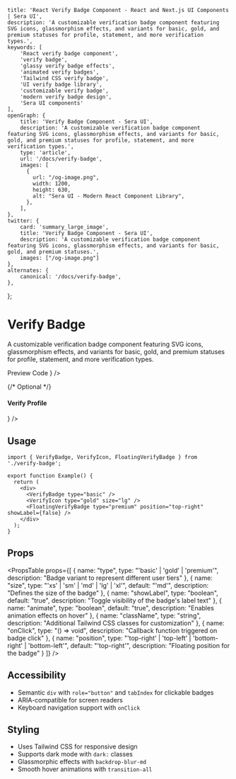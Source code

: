     title: 'React Verify Badge Component - React and Next.js UI Components | Sera UI',
    description: 'A customizable verification badge component featuring SVG icons, glassmorphism effects, and variants for basic, gold, and premium statuses for profile, statement, and more verification types.',
    keywords: [
        'React verify badge component',
        'verify badge',
        'glassy verify badge effects',
        'animated verify badges',
        'Tailwind CSS verify badge',
        'UI verify badge library',
        'customizable verify badge',
        'modern verify badge design',
        'Sera UI components'
    ],
    openGraph: {
        title: 'Verify Badge Component - Sera UI',
        description: 'A customizable verification badge component featuring SVG icons, glassmorphism effects, and variants for basic, gold, and premium statuses for profile, statement, and more verification types.',
        type: 'article',
        url: '/docs/verify-badge',
        images: [
          {
            url: "/og-image.png",
            width: 1200,
            height: 630,
            alt: "Sera UI - Modern React Component Library",
          },
        ],
    },
    twitter: {
        card: 'summary_large_image',
        title: 'Verify Badge Component - Sera UI',
        description: 'A customizable verification badge component featuring SVG icons, glassmorphism effects, and variants for basic, gold, and premium statuses.',
        images: ["/og-image.png"]
    },
    alternates: {
        canonical: '/docs/verify-badge',
    },
};


# Verify Badge

A customizable verification badge component featuring SVG icons, glassmorphism effects, and variants for basic, gold, and premium statuses for profile, statement, and more verification types.

<Tabs defaultValue="preview">
  <TabsList>
    <TabsTrigger value="preview">Preview</TabsTrigger>
    <TabsTrigger value="code">Code</TabsTrigger>
  </TabsList>

  <TabsContent value="preview">
    <ComponentRenderer component={<VerifyBadgeView />} />
  </TabsContent>

  <TabsContent value="code">
    <CodeBlock filePath="src/app/docs/verify-badge/verify-badge.tsx" />
  </TabsContent>
</Tabs>

{/* Optional */}
#### Verify Profile
<Tabs defaultValue="preview">

  <TabsContent value="preview">
    <ComponentRenderer component={<VerifyProfileExample />} />
  </TabsContent>

</Tabs>

## Usage

```tsx
import { VerifyBadge, VerifyIcon, FloatingVerifyBadge } from './verify-badge';

export function Example() {
  return (
    <div>
      <VerifyBadge type="basic" />
      <VerifyIcon type="gold" size="lg" />
      <FloatingVerifyBadge type="premium" position="top-right" showLabel={false} />
    </div>
  );
}
```

## Props

<PropsTable props={[
  {
    name: "type",
    type: "'basic' | 'gold' | 'premium'",
    description: "Badge variant to represent different user tiers"
  },
  {
    name: "size",
    type: "'xs' | 'sm' | 'md' | 'lg' | 'xl'",
    default: "'md'",
    description: "Defines the size of the badge"
  },
  {
    name: "showLabel",
    type: "boolean",
    default: "true",
    description: "Toggle visibility of the badge's label text"
  },
  {
    name: "animate",
    type: "boolean",
    default: "true",
    description: "Enables animation effects on hover"
  },
  {
    name: "className",
    type: "string",
    description: "Additional Tailwind CSS classes for customization"
  },
  {
    name: "onClick",
    type: "() => void",
    description: "Callback function triggered on badge click"
  },
  {
    name: "position",
    type: "'top-right' | 'top-left' | 'bottom-right' | 'bottom-left'",
    default: "'top-right'",
    description: "Floating position for the badge"
  }
]} />

## Accessibility

- Semantic `div` with `role="button"` and `tabIndex` for clickable badges
- ARIA-compatible for screen readers
- Keyboard navigation support with `onClick`

## Styling

- Uses Tailwind CSS for responsive design
- Supports dark mode with `dark:` classes
- Glassmorphic effects with `backdrop-blur-md`
- Smooth hover animations with `transition-all`

